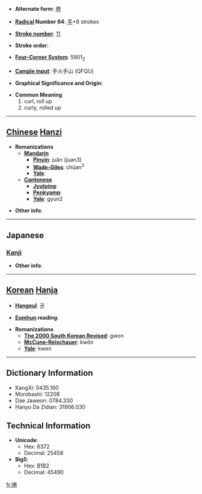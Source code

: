 * '''Alternate form''': [[卷]]

* '''[[Wiktionary:Chinese radical index| Radical]] Number 64''': [[Wiktionary:Chinese radical index 手|手]]+8 strokes

* '''[[Wiktionary:Chinese total strokes index|Stroke number]]''': [[Wiktionary:Chinese total strokes index 11|11]]

* '''Stroke order''': 

* '''[[Wiktionary:Chinese four corner index|Four-Corner System]]''': 5901<sub>2</sub>

* '''[[Wiktionary:Chinese Cangjie index|Cangjie input]]''': 手火手山 (QFQU)

* '''Graphical Significance and Origin''': 

* '''Common Meaning'''
*#curl, roll up
*# curly, rolled up


----

== [[Chinese]] [[Hanzi]] ==

* '''Romanizations'''
** '''[[Mandarin]]'''
*** '''[[Pinyin]]''': juǎn (juan3)
*** '''[[Wade-Giles]]''': chüan<sup>3</sup>
*** '''[[Yale]]''': 
** '''[[Cantonese]]'''
*** '''[[Jyutping]]''':
*** '''[[Penkyamp]]''': 
*** '''[[Yale]]''': gyun2

* '''Other info''': 

----

==Japanese==
===[[Kanji]]===
{{kanji|on readings=[[けん]] (ken)|kun readings=[[まく]] (maku)}}

* '''Other info''':  

----

== [[Korean]] [[Hanja]] ==

* '''[[Hangeul]]''': 권

* '''[[Eumhun]] reading''': 

* '''Romanizations'''
** '''[[The 2000 South Korean Revised Romanization|The 2000 South Korean Revised]]''': gwon
** '''[[McCune-Reischauer]]''': kwŏn
** '''[[Yale]]''': kwen

----

== Dictionary Information ==

* KangXi: 0435.160
* Morobashi: 12208
* Dae Jaweon: 0784.330
* Hanyu Da Zidian: 31906.030

== Technical Information ==

* '''Unicode''':
** Hex: 6372
** Decimal: 25458
* '''Big5''':
** Hex: B1B2
** Decimal: 45490

[[fr:捲]]